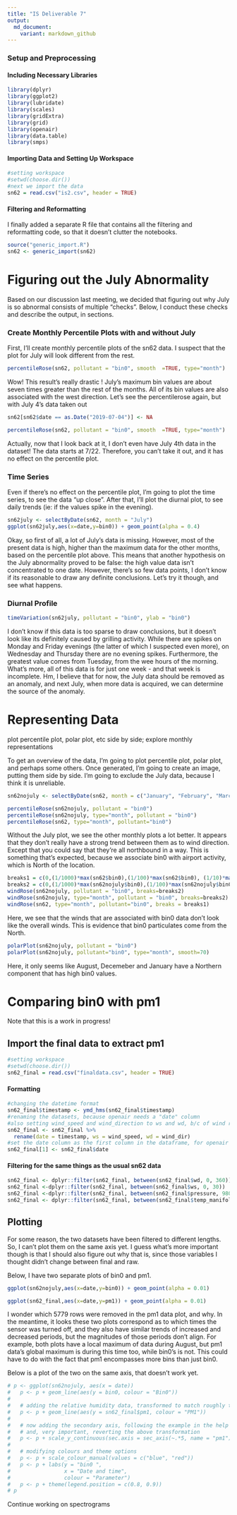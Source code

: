 ```yaml
---
title: "IS Deliverable 7"
output:   
  md_document:
    variant: markdown_github
---
```


### Setup and Preprocessing 
#### Including Necessary Libraries

```r
library(dplyr)
library(ggplot2)
library(lubridate)
library(scales)
library(gridExtra)
library(grid)
library(openair)
library(data.table)
library(smps)
```

#### Importing Data and Setting Up Workspace
```r
#setting workspace
#setwd(choose.dir())
#next we import the data 
sn62 = read.csv("is2.csv", header = TRUE)

```
#### Filtering and Reformatting 

I finally added a separate R file that contains all the filtering and reformatting code, so that it doesn't clutter the notebooks.
```r
source("generic_import.R")
sn62 <- generic_import(sn62)
```




# Figuring out the July Abnormality

Based on our discussion last meeting, we decided that figuring out why July is so abnormal consists of multiple "checks". Below, I conduct these checks and describe the output, in sections.

### Create Monthly Percentile Plots with and without July

First, I'll create monthly percentile plots of the sn62 data. I suspect that the plot for July will look different from the rest. 

```r
percentileRose(sn62, pollutant = "bin0", smooth  =TRUE, type="month")
```
Wow! This result's really drastic ! July's maximum bin values are about seven times greater than the rest of the months. All of its bin values are also associated with the west direction. 
Let's see the percentilerose again, but with July 4's data taken out 
```r
sn62[sn62$date == as.Date("2019-07-04")] <- NA
```

```r
percentileRose(sn62, pollutant = "bin0", smooth  =TRUE, type="month")
```

Actually, now that I look back at it, I don't even have July 4th data in the dataset! The data starts at 7/22. Therefore, you can't take it out, and it has no effect on the percentile plot. 

### Time Series 

Even if there's no effect on the percentile plot, I'm going to plot the time series, to see the data "up close". After that, I'll plot the diurnal plot, to see daily trends (ie: if the values spike in the evening). 

```r
sn62july <- selectByDate(sn62, month = "July")
ggplot(sn62july,aes(x=date,y=bin0)) + geom_point(alpha = 0.4)

```

Okay, so first of all, a lot of July's data is missing. However, most of the present data is high, higher than the maximum data for the other months, based on the percentile plot above. This means that another hypothesis on the July abnormality proved to be false: the high value data isn't concentrated to one date. However, there's so few data points, I don't know if its reasonable to draw any definite conclusions. Let's try it though, and see what happens. 

### Diurnal Profile 

```r
timeVariation(sn62july, pollutant = "bin0", ylab = "bin0")
```

I don't know if this data is too sparse to draw conclusions, but it doesn't look like its definitely caused by grilling activity. While there are spikes on Monday and Friday evenings (the latter of which I suspected even more), on Wednesday and Thursday there are no evening spikes. Furthermore, the greatest value comes from Tuesday, from the wee hours of the morning. What's more, all of this data is for just one week - and that week is incomplete. Hm, I believe that for now, the July data should be removed as an anomaly, and next July, when more data is acquired, we can determine the source of the anomaly. 

# Representing Data 
plot percentile plot, polar plot, etc side by side; explore monthly representations

To get an overview of the data, I'm going to plot percentile plot, polar plot, and perhaps some others. Once generated, I'm going to create an image, putting them side by side. I'm going to exclude the July data, because I think it is unreliable. 

```r
sn62nojuly <- selectByDate(sn62, month = c("January", "February", "March", "August", "September", "October", "November", "December"))
```
```r
percentileRose(sn62nojuly, pollutant = "bin0")
percentileRose(sn62nojuly, type="month", pollutant = "bin0")
percentileRose(sn62, type="month", pollutant="bin0")
```
Without the July plot, we see the other monthly plots a lot better. It appears that they don't really have a strong trend between them as to wind direction. Except that you could say that they're all northbound in a way. This is something that's expected, because we associate bin0 with airport activity, which is North of the location. 

```r
breaks1 = c(0,(1/1000)*max(sn62$bin0),(1/100)*max(sn62$bin0), (1/10)*max(sn62$bin0), max(sn62$bin0))
breaks2 = c(0,(1/1000)*max(sn62nojuly$bin0),(1/100)*max(sn62nojuly$bin0), (1/10)*max(sn62nojuly$bin0), max(sn62nojuly$bin0))
windRose(sn62nojuly, pollutant = "bin0", breaks=breaks2)
windRose(sn62nojuly, type="month", pollutant = "bin0", breaks=breaks2)
windRose(sn62, type="month", pollutant="bin0", breaks = breaks1)
``` 
Here, we see that the winds that are associated with bin0 data don't look like the overall winds. This is evidence that bin0 particulates come from the North. 


```r
polarPlot(sn62nojuly, pollutant = "bin0")
polarPlot(sn62nojuly, pollutant="bin0", type="month", smooth=70)
```


Here, it only seems like August, Decemeber and January have a Northern component that has high bin0 values. 


# Comparing bin0 with pm1
Note that this is a work in progress! 

## Import the final data to extract pm1
```r
#setting workspace
#setwd(choose.dir())
sn62_final = read.csv("finaldata.csv", header = TRUE)


```
#### Formatting 
```r
#changing the datetime format 
sn62_final$timestamp <- ymd_hms(sn62_final$timestamp)
#renaming the datasets, because openair needs a "date" column
#also setting wind_speed and wind_direction to ws and wd, b/c of wind rose function 
sn62_final <- sn62_final %>%
  rename(date = timestamp, ws = wind_speed, wd = wind_dir) 
#set the date column as the first column in the dataframe, for openair formatting
sn62_final[1] <- sn62_final$date

```

#### Filtering for the same things as the usual sn62 data
```r
sn62_final <- dplyr::filter(sn62_final, between(sn62_final$wd, 0, 360))
sn62_final <-dplyr::filter(sn62_final, between(sn62_final$ws, 0, 30))
sn62_final <-dplyr::filter(sn62_final, between(sn62_final$pressure, 98000, 120000))
sn62_final <- dplyr::filter(sn62_final, between(sn62_final$temp_manifold, -10, 40))


```



## Plotting 

For some reason, the two datasets have been filtered to different lengths. So, I can't plot them on the same axis yet. I guess what's more important though is that I should also figure out why that is, since those variables I thought didn't change between final and raw. 

Below, I have two separate plots of bin0 and pm1. 
```r
ggplot(sn62nojuly,aes(x=date,y=bin0)) + geom_point(alpha = 0.01)

```
```r
ggplot(sn62_final,aes(x=date,y=pm1)) + geom_point(alpha = 0.01)
```

I wonder which 5779 rows were removed in the pm1 data plot, and why. In the meantime, it looks these two plots correspond as to which times the sensor was turned off, and they also have similar trends of increased and decreased periods, but the magnitudes of those periods don't align. For example, both plots have a local maximum of data during August, but pm1 data's global maximum is during this time too, while bin0's is not. This could have to do with the fact that pm1 encompasses more bins than just bin0. 




Below is a plot of the two on the same axis, that doesn't work yet.

```r
# p <- ggplot(sn62nojuly, aes(x = date))
#   p <- p + geom_line(aes(y = bin0, colour = "Bin0"))
#   
#   # adding the relative humidity data, transformed to match roughly the range of the temperature
#   p <- p + geom_line(aes(y = sn62_final$pm1, colour = "PM1"))
#   
#   # now adding the secondary axis, following the example in the help file ?scale_y_continuous
#   # and, very important, reverting the above transformation
#   p <- p + scale_y_continuous(sec.axis = sec_axis(~.*5, name = "pm1"))
#   
#   # modifying colours and theme options
#   p <- p + scale_colour_manual(values = c("blue", "red"))
#   p <- p + labs(y = "bin0 ",
#                 x = "Date and time",
#                 colour = "Parameter")
#   p <- p + theme(legend.position = c(0.8, 0.9))
# p
```

Continue working on spectrograms 

